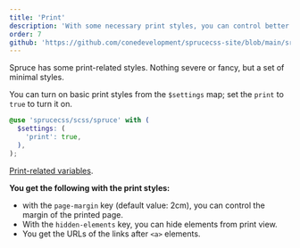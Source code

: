 ```yaml
---
title: 'Print'
description: 'With some necessary print styles, you can control better your print view with Spruce CSS framework.'
order: 7
github: 'https://github.com/conedevelopment/sprucecss-site/blob/main/src/docs/getting-started/print.mdx'
---
```


<p className="lead">Spruce has some print-related styles. Nothing severe or fancy, but a set of minimal styles.</p>

You can turn on basic print styles from the `$settings` map; set the `print` to `true` to turn it on.

```scss
@use 'sprucecss/scss/spruce' with (
  $settings: (
    'print': true,
  ),
);
```

[Print-related variables](/docs/sass/variables#print).

**You get the following with the print styles:**

- with the `page-margin` key (default value: 2cm), you can control the margin of the printed page.
- With the `hidden-elements` key, you can hide elements from print view.
- You get the URLs of the links after `<a>` elements.
